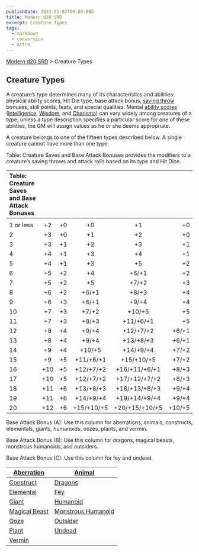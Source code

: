```yaml
---
publishDate: 2023-01-02T00:00:00Z
title: Modern d20 SRD
excerpt: Creature Types
tags:
  - markdown
  - conversion
  - Astro
---
```


[Modern d20 SRD](/#modernD20) > Creature Types

## Creature Types

A creature’s type determines many of its characteristics and abilities: physical ability scores, Hit Die type, base attack bonus, [saving throw](modern-d20-srd-basics-saving-throws) bonuses, skill points, feats, and special qualities. Mental [ability scores](modern-d20-srd-basics-ability-scores) ([Intelligence](modern-d20-srd-basics-ability-scores), [Wisdom](modern-d20-srd-basics-ability-scores), and [Charisma](modern-d20-srd-basics-ability-scores)) can vary widely among creatures of a type; unless a type description specifies a particular score for one of these abilities, the GM will assign values as he or she deems appropriate.

A creature belongs to one of the fifteen types described below. A single creature cannot have more than one type.

Table: Creature Saves and Base Attack Bonuses provides the modifiers to a creature’s saving throws and attack rolls based on its type and Hit Dice.

| Table: Creature Saves and Base Attack Bonuses |     |     |            |                |        |
| :-------------------------------------------- | :-: | :-: | :--------: | :------------: | -----: |
|                                               |     |     |            |                |        |
| 1 or less                                     | +2  | +0  |     +0     |       +1       |     +0 |
| 2                                             | +3  | +0  |     +1     |       +2       |     +0 |
| 3                                             | +3  | +1  |     +2     |       +3       |     +1 |
| 4                                             | +4  | +1  |     +3     |       +4       |     +1 |
| 5                                             | +4  | +1  |     +3     |       +5       |     +2 |
| 6                                             | +5  | +2  |     +4     |     +6/+1      |     +2 |
| 7                                             | +5  | +2  |     +5     |     +7/+2      |     +3 |
| 8                                             | +6  | +2  |   +6/+1    |     +8/+3      |     +4 |
| 9                                             | +6  | +3  |   +6/+1    |     +9/+4      |     +4 |
| 10                                            | +7  | +3  |   +7/+2    |     +10/+5     |     +5 |
| 11                                            | +7  | +3  |   +8/+3    |   +11/+6/+1    |     +5 |
| 12                                            | +8  | +4  |   +9/+4    |   +12/+7/+2    |  +6/+1 |
| 13                                            | +8  | +4  |   +9/+4    |   +13/+8/+3    |  +6/+1 |
| 14                                            | +9  | +4  |   +10/+5   |   +14/+9/+4    |  +7/+2 |
| 15                                            | +9  | +5  | +11/+6/+1  |   +15/+10/+5   |  +7/+2 |
| 16                                            | +10 | +5  | +12/+7/+2  | +16/+11/+6/+1  |  +8/+3 |
| 17                                            | +10 | +5  | +12/+7/+2  | +17/+12/+7/+2  |  +8/+3 |
| 18                                            | +11 | +6  | +13/+8/+3  | +18/+13/+8/+3  |  +9/+4 |
| 19                                            | +11 | +6  | +14/+9/+4  | +19/+14/+9/+4  |  +9/+4 |
| 20                                            | +12 | +6  | +15/+10/+5 | +20/+15/+10/+5 | +10/+5 |

Base Attack Bonus (A): Use this column for aberrations, animals, constructs, elementals, giants, humanoids, oozes, plants, and vermin.

Base Attack Bonus (B): Use this column for dragons, magical beasts, monstrous humanoids, and outsiders.

Base Attack Bonus (C): Use this column for fey and undead.

| [Aberration](modern-d20-srd-creature-types-aberration) | [Animal](modern-d20-srd-creature-types-animal) |
|---|---|
| [Construct](modern-d20-srd-creature-types-construct) | [Dragons](modern-d20-srd-creature-types-dragons) |
| [Elemental](modern-d20-srd-creature-types-elemental) | [Fey](modern-d20-srd-creature-types-fey) |
| [Giant](modern-d20-srd-creature-types-giant) | [Humanoid](modern-d20-srd-creature-types-humanoid) |
| [Magical Beast](modern-d20-srd-creature-types-magical-beast) | [Monstrous Humanoid](modern-d20-srd-creature-types-monstrous-humanoid) |
| [Ooze](modern-d20-srd-creature-types-ooze) | [Outsider](modern-d20-srd-creature-types-outsider) |
| [Plant](modern-d20-srd-creature-types-plant) | [Undead](modern-d20-srd-creature-types-undead) |
| [Vermin](modern-d20-srd-creature-types-vermin) |
